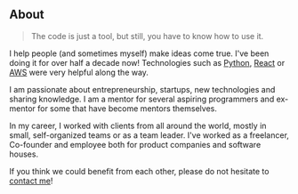 ## About

> The code is just a tool, but still, you have to know how to use it.

I help people (and sometimes myself) make ideas come true. I've been doing it for over half a decade now! Technologies such as <a target="_blank" rel="noopener noreferrer" href="https://python.org">Python</a>, <a target="_blank" rel="noopener noreferrer" href="https://reactjs.org/">React</a> or <a target="_blank" rel="noopener noreferrer" href="https://aws.amazon.com/">AWS</a> were very helpful along the way. 

I am passionate about entrepreneurship, startups, new technologies and sharing knowledge. I am a mentor for several aspiring programmers and ex-mentor for some that have become mentors themselves.

In my career, I worked with clients from all around the world, mostly in small, self-organized teams or as a team leader. I've worked as a freelancer, Co-founder and employee both for product companies and software houses.

If you think we could benefit from each other, please do not hesitate to [contact me](mailto:kuba.semik@gmail.com)!